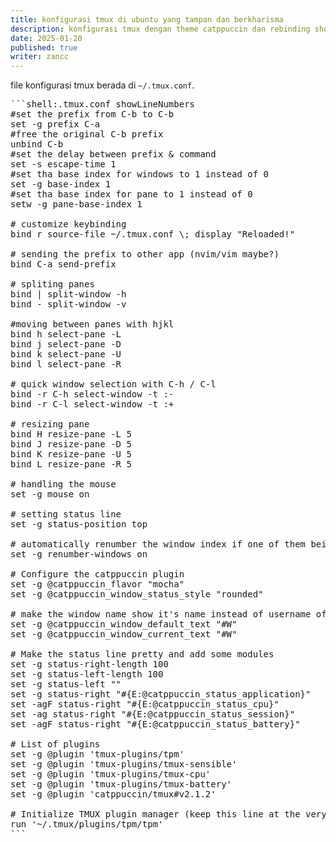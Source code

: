 ```yaml
---
title: konfigurasi tmux di ubuntu yang tampan dan berkharisma
description: konfigurasi tmux dengan theme catppuccin dan rebinding shortcut tmux
date: 2025-01-20
published: true
writer: zancc
---
```


file konfigurasi tmux berada di `~/.tmux.conf`.

<Pre>
```shell:.tmux.conf showLineNumbers
#set the prefix from C-b to C-b
set -g prefix C-a
#free the original C-b prefix
unbind C-b
#set the delay between prefix & command
set -s escape-time 1
#set tha base index for windows to 1 instead of 0
set -g base-index 1
#set tha base index for pane to 1 instead of 0
setw -g pane-base-index 1

# customize keybinding
bind r source-file ~/.tmux.conf \; display "Reloaded!"

# sending the prefix to other app (nvim/vim maybe?)
bind C-a send-prefix

# spliting panes
bind | split-window -h
bind - split-window -v

#moving between panes with hjkl
bind h select-pane -L
bind j select-pane -D
bind k select-pane -U
bind l select-pane -R

# quick window selection with C-h / C-l
bind -r C-h select-window -t :-
bind -r C-l select-window -t :+

# resizing pane
bind H resize-pane -L 5
bind J resize-pane -D 5
bind K resize-pane -U 5
bind L resize-pane -R 5

# handling the mouse
set -g mouse on

# setting status line
set -g status-position top

# automatically renumber the window index if one of them being deleted
set -g renumber-windows on

# Configure the catppuccin plugin
set -g @catppuccin_flavor "mocha"
set -g @catppuccin_window_status_style "rounded"

# make the window name show it's name instead of username of the system
set -g @catppuccin_window_default_text "#W"
set -g @catppuccin_window_current_text "#W"

# Make the status line pretty and add some modules
set -g status-right-length 100
set -g status-left-length 100
set -g status-left ""
set -g status-right "#{E:@catppuccin_status_application}"
set -agF status-right "#{E:@catppuccin_status_cpu}"
set -ag status-right "#{E:@catppuccin_status_session}"
set -agF status-right "#{E:@catppuccin_status_battery}"

# List of plugins
set -g @plugin 'tmux-plugins/tpm'
set -g @plugin 'tmux-plugins/tmux-sensible'
set -g @plugin 'tmux-plugins/tmux-cpu'
set -g @plugin 'tmux-plugins/tmux-battery'
set -g @plugin 'catppuccin/tmux#v2.1.2'

# Initialize TMUX plugin manager (keep this line at the very bottom of tmux.conf)
run '~/.tmux/plugins/tpm/tpm'
```
</Pre>
